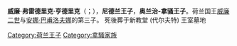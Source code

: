 {{expand|time=2015-02-16T14:58:22+00:00}}
{{unreferenced|time=2015-02-16T14:58:22+00:00}}
{{Infobox royalty
| name        = 亨利王子
| image       = Hendrik1870.jpg
| birth_date  = {{Birth date|1820|6|13|df=y}}
| birth_place = [[莎士迪克宮|莎士迪克宮]]
| death_date  = {{Death date and age|1879|1|14|1820|6|13|df=y}}
| death_place = {{link-en|瓦尔弗当日城堡|Walferdange Castle}}
| father      = 尼德兰国王[[威廉二世_(尼德兰)|威廉二世]]
| mother      = [[安娜·巴甫洛夫娜|安娜·巴甫洛夫娜]]
| spouse      = [[薩克森-魏瑪-艾森納赫的艾瑪莉亞|薩克森-魏瑪-艾森納赫的艾瑪莉亞]]<br>普鲁士的玛丽
| house       = [[奥兰治-拿骚王朝|奥兰治-拿骚王朝]]
| religion    = [[加尔文|荷兰改革]]
}}

'''威廉·弗雷德里克·亨德里克'''（{{lang-nl|'''Willem Frederik Hendrik'''}}；{{bd|1820年|6月13日|1879年|1月14日}}），'''尼德兰王子'''，'''奥兰治-拿骚王子'''。荷兰国王[[威廉二世_(尼德兰)|威廉二世]]与[[安娜·巴甫洛夫娜|安娜·巴甫洛夫娜]]的第三子。
{{Authority control}}
[[Category:荷兰王子|Category:荷兰王子]]
[[Category:拿騷家族|Category:拿騷家族]]
死後葬于新教堂 (代尔夫特)
王室墓地